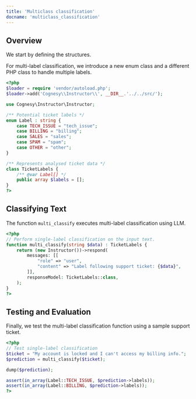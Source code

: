 ---
title: 'Multiclass classification'
docname: 'multiclass_classification'
---

## Overview

We start by defining the structures.

For multi-label classification, we introduce a new enum class and a different PHP class
to handle multiple labels.

```php
<?php
$loader = require 'vendor/autoload.php';
$loader->add('Cognesy\\Instructor\\', __DIR__.'../../src/');

use Cognesy\Instructor\Instructor;

/** Potential ticket labels */
enum Label : string {
    case TECH_ISSUE = "tech_issue";
    case BILLING = "billing";
    case SALES = "sales";
    case SPAM = "spam";
    case OTHER = "other";
}

/** Represents analysed ticket data */
class TicketLabels {
    /** @var Label[] */
    public array $labels = [];
}
?>
```

## Classifying Text

The function `multi_classify` executes multi-label classification using LLM.

```php
<?php
// Perform single-label classification on the input text.
function multi_classify(string $data) : TicketLabels {
    return (new Instructor())->respond(
        messages: [[
            "role" => "user",
            "content" => "Label following support ticket: {$data}",
        ]],
        responseModel: TicketLabels::class,
    );
}
?>
```

## Testing and Evaluation

Finally, we test the multi-label classification function using a sample support ticket.

```php
<?php
// Test single-label classification
$ticket = "My account is locked and I can't access my billing info.";
$prediction = multi_classify($ticket);

dump($prediction);

assert(in_array(Label::TECH_ISSUE, $prediction->labels));
assert(in_array(Label::BILLING, $prediction->labels));
?>
```

